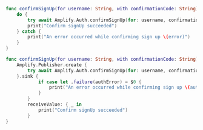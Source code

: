 <BlockSwitcher>

<Block name="Async/Await">

```swift
func confirmSignUp(for username: String, with confirmationCode: String) async {
    do {
        try await Amplify.Auth.confirmSignUp(for: username, confirmationCode: confirmationCode)
        print("Confirm signUp succeeded")
    } catch {
        print("An error occurred while confirming sign up \(error)")
    }
}
```

</Block>

<Block name="Combine">

```swift
func confirmSignUp(for username: String, with confirmationCode: String) -> AnyCancellable {
    Amplify.Publisher.create {
        try await Amplify.Auth.confirmSignUp(for: username, confirmationCode: confirmationCode)
    }.sink {
            if case let .failure(authError) = $0 {
                print("An error occurred while confirming sign up \(authError)")
            }
        }
        receiveValue: { _ in
            print("Confirm signUp succeeded")
        }
}
```

</Block>

</BlockSwitcher>
